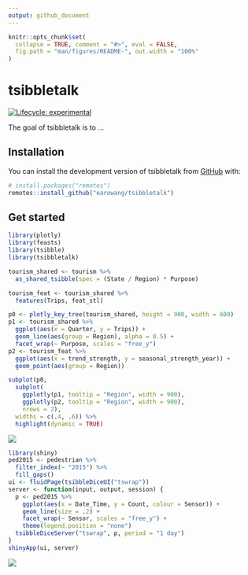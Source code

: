 ```yaml
---
output: github_document
---
```


<!-- README.md is generated from README.Rmd. Please edit that file -->

```r
knitr::opts_chunk$set(
  collapse = TRUE, comment = "#>", eval = FALSE,
  fig.path = "man/figures/README-", out.width = "100%"
)
```

# tsibbletalk

<!-- badges: start -->
[![Lifecycle: experimental](https://img.shields.io/badge/lifecycle-experimental-orange.svg)](https://www.tidyverse.org/lifecycle/#experimental)
<!-- badges: end -->

The goal of tsibbletalk is to ...

## Installation

You can install the development version of tsibbletalk from [GitHub](https://github.com/) with:

``` r
# install.packages("remotes")
remotes::install_github("earowang/tsibbletalk")
```

## Get started

```r
library(plotly)
library(feasts)
library(tsibble)
library(tsibbletalk)

tourism_shared <- tourism %>%
  as_shared_tsibble(spec = (State / Region) * Purpose)

tourism_feat <- tourism_shared %>%
  features(Trips, feat_stl)

p0 <- plotly_key_tree(tourism_shared, height = 900, width = 600)
p1 <- tourism_shared %>%
  ggplot(aes(x = Quarter, y = Trips)) +
  geom_line(aes(group = Region), alpha = 0.5) +
  facet_wrap(~ Purpose, scales = "free_y")
p2 <- tourism_feat %>%
  ggplot(aes(x = trend_strength, y = seasonal_strength_year)) +
  geom_point(aes(group = Region))

subplot(p0,
  subplot(
    ggplotly(p1, tooltip = "Region", width = 900),
    ggplotly(p2, tooltip = "Region", width = 900),
    nrows = 2),
  widths = c(.4, .6)) %>%
  highlight(dynamic = TRUE)
```

![](man/figures/tourism-crosstalk.gif)

```r
library(shiny)
ped2015 <- pedestrian %>%
  filter_index(~ "2015") %>% 
  fill_gaps()
ui <- fluidPage(tsibbleDiceUI("tswrap"))
server <- function(input, output, session) {
  p <- ped2015 %>%
    ggplot(aes(x = Date_Time, y = Count, colour = Sensor)) +
    geom_line(size = .2) +
    facet_wrap(~ Sensor, scales = "free_y") +
    theme(legend.position = "none")
  tsibbleDiceServer("tswrap", p, period = "1 day")
}
shinyApp(ui, server)
```

![](man/figures/shiny-wrap.gif)
